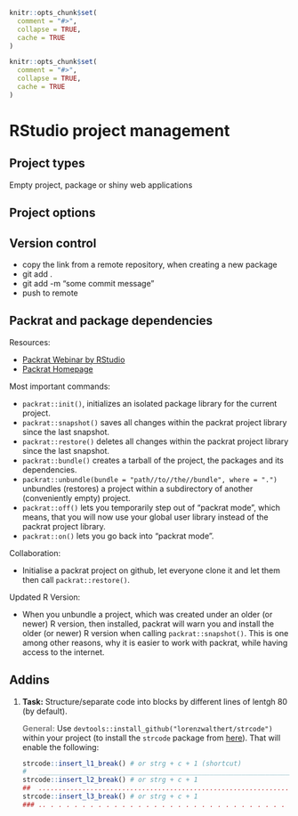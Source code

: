 ```r
knitr::opts_chunk$set(
  comment = "#>",
  collapse = TRUE,
  cache = TRUE
)
```
```r
knitr::opts_chunk$set(
  comment = "#>",
  collapse = TRUE,
  cache = TRUE
)
```
# RStudio project management

## Project types

Empty project, package or shiny web applications

## Project options



## Version control

* copy the link from a remote repository, when creating a new package
* git add .
* git add -m "some commit message"
* push to remote

## Packrat and package dependencies

Resources: 

* [Packrat Webinar by RStudio](https://www.rstudio.com/resources/webinars/managing-package-dependencies-in-r-with-packrat/)
* [Packrat Homepage](https://rstudio.github.io/packrat/)
    
Most important commands:

* `packrat::init()`, initializes an isolated package library for the current project.
* `packrat::snapshot()` saves all changes within the packrat project library since the last snapshot.
* `packrat::restore()` deletes all changes within the packrat project library since the last snapshot.
* `packrat::bundle()` creates a tarball of the project, the packages and its dependencies.
* `packrat::unbundle(bundle = "path//to//the//bundle", where = ".")` unbundles (restores) a project within a subdirectory of another (conveniently empty) project.
* `packrat::off()` lets you temporarily step out of "packrat mode", which means, that you will now use your global user library instead of the packrat project library.
* `packrat::on()` lets you go back into "packrat mode".

Collaboration:

* Initialise a packrat project on github, let everyone clone it and let them then call `packrat::restore()`.

Updated R Version:

* When you unbundle a project, which was created under an older (or newer) R version, then installed, packrat will warn you and install the older (or newer) R version when calling `packrat::snapshot()`. This is one among other reasons, why it is easier to work with packrat, while having access to the internet.

## Addins

1. **Task:** Structure/separate code into blocks by different lines of lentgh 80 (by default).

    __<span style="color:grey">General:</span>__ Use `devtools::install_github("lorenzwalthert/strcode")` within your project (to install the `strcode` package from [here](https://github.com/lorenzwalthert/strcode)). That will enable the following:
    
    ```r
    strcode::insert_l1_break() # or strg + c + 1 (shortcut)
    #   ____________________________________________________________________________
    strcode::insert_l2_break() # or strg + c + 1
    ##  ............................................................................
    strcode::insert_l3_break() # or strg + c + 1
    ### .. . . . . . . . . . . . . . . . . . . . . . . . . . . . . . . . . . . . . .
    ```

